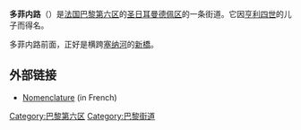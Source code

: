 {{Paris_streetbox
| arr_num=6e 
| streetname=Rue DAUPHINE
| x=117
| y=95 
| paris_map=[[Image:paris_plan_wee_green_jms.jpg|Image:paris plan wee green jms.jpg]]
| arr1=VIe
| quarter=Monnaie 
| begins=Quai des Grands Augustins
| beginsnum =57
| begins1=Quai de Conti
| beginsnum1=1
| ends=Rue Saint-André-des-Arts
| endsnum=72
| ends1=Rue Mazarine
| endsnum1=51
| length=268 
| width=16
| creation=1607
| denomination=1607
| area_map=
| caption=
}}
'''多菲内路'''（{{lang-fr|Rue Dauphine}}）是[[法国|法国]][[巴黎第六区|巴黎第六区]]的[[圣日耳曼德佩区|圣日耳曼德佩区]]的一条街道。它因[[亨利四世_(法兰西)|亨利四世]]的儿子而得名。

多菲内路前面，正好是横跨[[塞纳河|塞纳河]]的[[新橋_(巴黎)|新橋]]。

==外部链接==
*[https://web.archive.org/web/20070216102211/http://www.v1.paris.fr/carto/nomenclature/2595.nom.html Nomenclature] (in French)
[[Category:巴黎第六区|Category:巴黎第六区]]
[[Category:巴黎街道|Category:巴黎街道]]